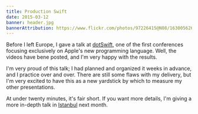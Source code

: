 ```yaml
---
title: Production Swift
date: 2015-03-12
banner: header.jpg
bannerAttribution: https://www.flickr.com/photos/97226415@N08/16300562689/in/faves-56453286@N04/
---
```


Before I left Europe, I gave a talk at [dotSwift](http://www.dotswift.io), one of the first conferences focusing exclusively on Apple's new programming language. Well, the videos have bene posted, and I'm very happy with the results.

<YouTube videoID="oMn4sspgrkQ" />

I'm very proud of this talk; I had planned and organized it weeks in advance, and I practice over and over. There are still some flaws with my delivery, but I'm very excited to have this as a new yardstick by which to measure my other presentations.

<SpeakerDeck deckID="79a7ada323a74a029909d03d3639288d" />

At under twenty minutes, it's fair short. If you want more details, I'm giving a more in-depth talk in [Istanbul](http://www.istanbultechtalks.com) next month.
